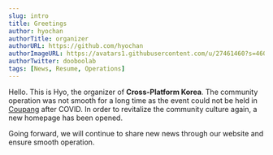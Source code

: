 ```yaml
---
slug: intro
title: Greetings
author: hyochan
authorTitle: organizer
authorURL: https://github.com/hyochan
authorImageURL: https://avatars1.githubusercontent.com/u/27461460?s=460&u=b5860875e26d33fd70fd210f4ea74f81cdf9d99b&v=4
authorTwitter: dooboolab
tags: [News, Resume, Operations]
---
```



Hello. This is Hyo, the organizer of <strong>Cross-Platform Korea</strong>.
The community operation was not smooth for a long time as the event could not be held in [Coupang](https://www.coupang.com) after COVID.
In order to revitalize the community culture again, a new homepage has been opened.

Going forward, we will continue to share new news through our website and ensure smooth operation.

<AdFitMobileBanner
  unit="DAN-mhiKCkCNnnFtwxGh"
  className="adfit-middle-mobile-2022-09-24"
/>
